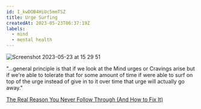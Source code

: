 ```yaml
---
id: I_kwDOB4HiUc5mmTSZ
title: Urge Surfing
createdAt: 2023-05-23T06:37:19Z
labels:
  - mind
  - mental health
---
```


![Screenshot 2023-05-23 at 15 29 51](https://github.com/sehyunchung/til/assets/31644638/764ced23-cf52-499e-859c-351381ac4d7d)

"...general principle is that if we look at the Mind urges or Cravings arise but if we're able to tolerate that for some amount of time if were able to surf on top of the urge instead of give in to it over time that urge will actually go away."

[The Real Reason You Never Follow Through (And How to Fix It)
](https://youtu.be/0hePvDEOZYs?t=283)

